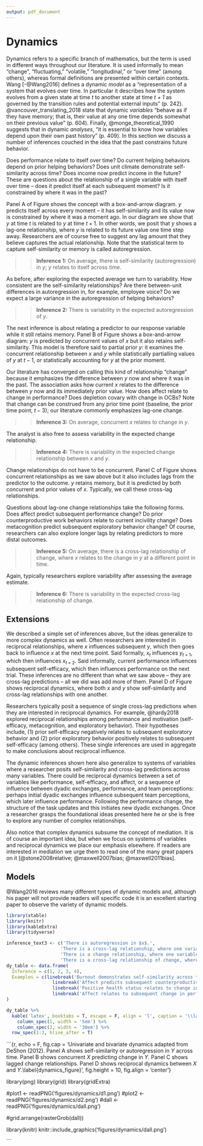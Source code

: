 ```yaml
---
output: pdf_document
---
```


# Dynamics

Dynamics refers to a specific branch of mathematics, but the term is used in different ways throughout our literature. It is used informally to mean "change", "fluctuating," "volatile," "longitudinal," or "over time" (among others), whereas formal definitions are presented within certain contexts. Wang [-@Wang2016] defines a dynamic *model* as a "representation of a system that evolves over time. In particular it describes how the system evolves from a given state at time *t* to another state at time *t + 1* as governed by the transition rules and potential external inputs" (p. 242). @vancouver_translating_2018 state that dynamic *variables* "behave as if they have memory; that is, their value at any one time depends somewhat on their previous value" (p. 604). Finally, @monge_theoretical_1990 suggests that in dynamic *analyses*, "it is essential to know how variables depend upon their own past history" (p. 409). In this section we discuss a number of inferences couched in the idea that the past constrains future behavior. 

Does performance relate to itself over time? Do current helping behaviors depend on prior helping behaviors? Does unit climate demonstrate self-similarity across time? Does income now predict income in the future? These are questions about the relationship of a single variable with itself over time -- does it predict itself at each subsequent moment? Is it constrained by where it was in the past?

Panel A of Figure \ref{dynamics_figure} shows the concept with a box-and-arrow diagram. $y$ predicts itself across every moment -- it has self-similarity and its value now is constrained by where it was a moment ago. In our diagram we show that $y$ at time $t$ is related to $y$ at time $t + 1$. In other words, we posit that $y$ shows a lag-one relationship, where $y$ is related to its future value one time step away. Researchers are of course free to suggest any lag amount that they believe captures the actual relationship. Note that the statistical term to capture self-similarity or memory is called autoregression.

>> **Inference 1:** On average, there is self-similarity (autoregression) in $y$; $y$ relates to itself across time. 


\begin{center}

------------

Insert Figure \ref{dynamics_figure} about here

------------

\end{center}

As before, after exploring the expected average we turn to variability. How consistent are the self-similarity relationships? Are there between-unit differences in autoregression in, for example, employee voice? Do we expect a large variance in the autoregression of helping behaviors?

>> **Inference 2:** There is variability in the expected autoregression of $y$. 

The next inference is about relating a predictor to our response variable while it still retains memory. Panel B of Figure \ref{dynamics_figure} shows a box-and-arrow diagram: $y$ is predicted by concurrent values of $x$ but it also retains self-similarity. This model is therefore said to partial prior $y$: it examines the concurrent relationship between $x$ and $y$ while statistically partialling values of $y$ at $t - 1$, or statistically accounting for $y$ at the prior moment.

Our literature has converged on calling this kind of relationship "change" because it emphasizes the difference between $y$ now and where it was in the past. The association asks how current $x$ relates to the difference between $y$ now and its immediately prior value. How does affect relate to change in performance? Does depletion covary with change in OCBs? Note that change can be construed from any prior time point (baseline, the prior time point, $t-3$); our literature commonly emphasizes lag-one change.

>> **Inference 3:** On average, concurrent $x$ relates to change in $y$.

The analyst is also free to assess variability in the expected change relationship.

>> **Inference 4:** There is variability in the expected change relationship between $x$ and $y$.

Change relationships do not have to be concurrent. Panel C of Figure \ref{dynamics_figure} shows concurrent relationships as we saw above but it also includes lags from the predictor to the outcome. $y$ retains memory, but it is predicted by both concurrent and prior values of $x$. Typically, we call these cross-lag relationships.

Questions about lag-one change relationships take the following forms. Does affect predict subsequent performance change? Do prior counterproductive work behaviors relate to current incivility change? Does metacognition predict subsequent exploratory behavior change? Of course, researchers can also explore longer lags by relating predictors to more distal outcomes. 

>> **Inference 5:** On average, there is a cross-lag relationship of change, where $x$ relates to the change in $y$ at a different point in time.

Again, typically researchers explore variability after assessing the average estimate.

>> **Inference 6:** There is variability in the expected cross-lag relationship of change.

## Extensions

We described a simple set of inferences above, but the ideas generalize to more complex dynamics as well. Often researchers are interested in reciprocal relationships, where $x$ influences subsequent $y$, which then goes back to influence $x$ at the next time point. Said formally, $x_t$ influences $y_{t+1}$, which then influences $x_{t+2}$. Said informally, current performance influences subsequent self-efficacy, which then influences performance on the next trial. These inferences are no different than what we saw above -- they are cross-lag predictions -- all we did was add more of them. Panel D of Figure \ref{dynamics_figure} shows reciprocal dynamics, where both $x$ and $y$ show self-similarity and cross-lag relationships with one another. 

Researchers typically posit a sequence of single cross-lag predictions when they are interested in reciprocal dynamics. For example, @hardy2018 explored reciprocal relationships among performance and motivation (self-efficacy, metacognition, and exploratory behavior). Their hypotheses include, (1) prior self-efficacy negatively relates to subsequent exploratory behavior and (2) prior exploratory behavior positively relates to subsequent self-efficacy (among others). These single inferences are used in aggregate to make conclusions about reciprocal influence.

The dynamic inferences shown here also generalize to systems of variables where a researcher posits self-similarity and cross-lag predictions across many variables. There could be reciprocal dynamics between a set of variables like performance, self-efficacy, and affect, or a sequence of influence between dyadic exchanges, performance, and team perceptions: perhaps initial dyadic exchanges influence subsequent team perceptions, which later influence performance. Following the performance change, the structure of the task updates and this initiates new dyadic exchanges. Once a researcher grasps the foundational ideas presented here he or she is free to explore any number of complex relationships.

Also notice that complex dynamics subsume the concept of mediation. It is of course an important idea, but when we focus on systems of variables and reciprocal dynamics we place our emphasis elsewhere. If readers are interested in mediation we urge them to read one of the many great papers on it [@stone2008relative; @maxwell2007bias; @maxwell2011bias]. 

## Models

@Wang2016 reviews many different types of dynamic models and, although his paper will not provide readers will specific code it is an excellent starting paper to observe the variety of dynamic models. 


```r
library(xtable)
library(knitr)
library(kableExtra)
library(tidyverse)

inference_text3 <- c('There is autoregression in $x$.',
                    'There is a cross-lag relationship, where one variable relates to another at a different point in time. x_t is associated with y_t+1 across time.',
                    'There is a change relationship, where one variable relates to the change in another. x_t is associated with delta y_t.',
                    'There is a cross-lag relationship of change, where one variable relates to the change of another at a different point in time. x_t is associated with change at y_t+1.')
dy_table <- data.frame(
  Inference = c(1, 2, 3, 4),
  Examples = c(linebreak('Burnout demonstrates self-similarity across time.\nPerformance relates to subsequent performance.'),
                 linebreak('Affect predicts subsequent counterproductive work behaviors.\nTurnover relates to subsequent firm performance.'),
                 linebreak('Positive health status relates to change in happiness.\nAnxiety relates to change in performance.'),
                 linebreak('Affect relates to subsequent change in performance.\nHelping behaviors predict subsequent depletion changes.'))
)

dy_table %>%
  kable('latex', booktabs = T, escape = F, align = 'l', caption = '\\label{dynamics_table}Examples of dynamic inferences.') %>%
    column_spec(1, width = '5em') %>%
    column_spec(2, width = '30em') %>%
  row_spec(1:3, hline_after = T)


```



```{r, echo = F, fig.cap = 'Univariate and bivariate dynamics adapted from DeShon (2012). Panel A shows self-similarity or autoregression in $Y$ across time. Panel B shows concurrent $X$ predicting change in $Y$. Panel C shows lagged change relationships. Panel D shows reciprocal dynamics between $X$ and $Y$.\\label{dynamics_figure}', fig.height = 10, fig.align = 'center'}

library(png)
library(grid)
library(gridExtra)

#plot1 <- readPNG('figures/dynamics/d1.png')
#plot2 <- readPNG('figures/dynamics/d2.png')
#dall <- readPNG('figures/dynamics/dall.png')

#grid.arrange(rasterGrob(dall))

library(knitr)
knitr::include_graphics('figures/dynamics/dall.png')

```








